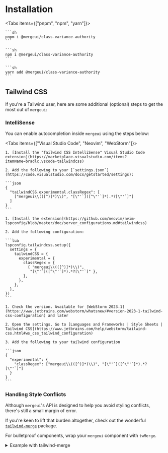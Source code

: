 
# Installation

<Tabs items={["pnpm", "npm", "yarn"]}>
  <Tab>

    ```sh
    pnpm i @mergeui/class-variance-authority
    ```

  </Tab>
  <Tab>

    ```sh
    npm i @mergeui/class-variance-authority
    ```

  </Tab>
  <Tab>
  
    ```sh
    yarn add @mergeui/class-variance-authority
    ```
  
  </Tab>
</Tabs>

## Tailwind CSS

If you're a Tailwind user, here are some additional (optional) steps to get the most out of `mergeui`:

### IntelliSense

You can enable autocompletion inside `mergeui` using the steps below:

<Tabs items={["Visual Studio Code", "Neovim", "WebStorm"]}>
  <Tab>

    1. [Install the "Tailwind CSS IntelliSense" Visual Studio Code extension](https://marketplace.visualstudio.com/items?itemName=bradlc.vscode-tailwindcss)

    2. Add the following to your [`settings.json`](https://code.visualstudio.com/docs/getstarted/settings):

    ```json
    {
      "tailwindCSS.experimental.classRegex": [
        ["mergeui\\(([^)]*)\\)", "[\"'`]([^\"'`]*).*?[\"'`]"]
      ]
    }
    ```

  </Tab>
  <Tab>

    1. [Install the extension](https://github.com/neovim/nvim-lspconfig/blob/master/doc/server_configurations.md#tailwindcss)

    2. Add the following configuration:

    ```lua
    lspconfig.tailwindcss.setup({
      settings = {
        tailwindCSS = {
          experimental = {
            classRegex = {
              { "mergeui\\(([^)]*)\\)",
               "[\"'`]([^\"'`]*).*?[\"'`]" },
            },
          },
        },
      },
    })
    ```

  </Tab>
  <Tab>

    1. Check the version. Available for [WebStorm 2023.1](https://www.jetbrains.com/webstorm/whatsnew/#version-2023-1-tailwind-css-configuration) and later

    2. Open the settings. Go to [Languages and Frameworks | Style Sheets | Tailwind CSS](https://www.jetbrains.com/help/webstorm/tailwind-css.html#ws_css_tailwind_configuration)

    3. Add the following to your tailwind configuration

    ```json
    {
      "experimental": {
        "classRegex": ["mergeui\\(([^)]*)\\)", "[\"'`]([^\"'`]*).*?[\"'`]"]
      }
    }
    ```

  </Tab>
</Tabs>

### Handling Style Conflicts

Although `mergeui`'s API is designed to help you avoid styling conflicts, there's still a small margin of error.

If you're keen to lift that burden altogether, check out the wonderful [`tailwind-merge`](https://github.com/dcastil/tailwind-merge) package.

For bulletproof components, wrap your `mergeui` component with `twMerge`.

<details>

<summary>Example with tailwind-merge</summary>

```ts
import { mergeui, type VariantProps } from '@mergeui/class-variance-authority';
import { twMerge } from 'tailwind-merge';

const buttonVariants = mergeui(['your', 'base', 'classes'], {
  variants: {
    intent: {
      primary: ['your', 'primary', 'classes'],
    },
  },
  defaultVariants: {
    intent: 'primary',
  },
});

export interface ButtonVariants extends VariantProps<typeof buttonVariants> {}

export const button = (variants: ButtonVariants) =>
  twMerge(buttonVariants(variants));
```

</details>
